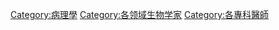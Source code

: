 {{Commonscat|Pathologists}}

[[Category:病理學|Category:病理學]]
[[Category:各领域生物学家|Category:各领域生物学家]]
[[Category:各專科醫師|Category:各專科醫師]]